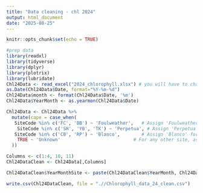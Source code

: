 ```yaml
---
title: "Data cleaning - chl 2024"
output: html_document
date: "2025-08-25"
---
```


```r
knitr::opts_chunk$set(echo = TRUE)
```

```r
#prep data
library(readxl)
library(tidyverse)
library(dplyr)
library(plotrix)
library(lubridate)
Chl24Data <- read_excel("2024_chlorophyll.xlsx") # you will have to change the directory to where you saved the file, then you should be able to upload
as.Date(Chl24Data$Date, format="%Y-%m-%d")
Chl24Data$month <- format(Chl24Data$Date, '%m')
Chl24Data$YearMonth <- as.yearmon(Chl24Data$Date)

Chl24Data <- Chl24Data %>%
  mutate(cape = case_when(
   SiteCode %in% c('FC', 'BB') ~ 'Foulweather',   # Assign 'Foulweather' for FC and BB
    SiteCode %in% c('SH', 'YB', 'TK') ~ 'Perpetua', # Assign 'Perpetua' for SH, YB, and TK
   SiteCode %in% c('CB', 'RP') ~ 'Blanco',        # Assign 'Blanco' for CB and RP
    TRUE ~ 'Unknown'                           # For any other site, assign 'Unknown'
  ))

Columns <- c(1:4, 10, 11)
Chl24DataClean <- Chl24Data[,Columns]

Chl24DataClean$YearMonthSite <- paste(Chl24DataClean$YearMonth, Chl24DataClean$SiteCode, sep="_")

write.csv(Chl24DataClean, file = ".//Chlorophyll_data_24_clean.csv")
```

